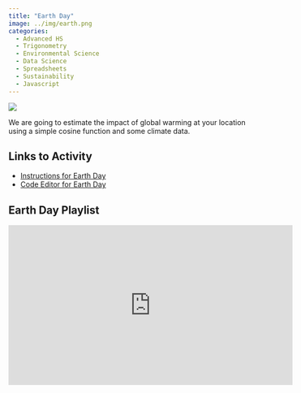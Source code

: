 ```yaml
---
title: "Earth Day"
image: ../img/earth.png
categories:
  - Advanced HS
  - Trigonometry
  - Environmental Science
  - Data Science
  - Spreadsheets
  - Sustainability
  - Javascript
---
```


![](../img/earth.png)

We are going to estimate the impact of global warming at your location using a simple cosine function and some climate data.

## Links to Activity
* [Instructions for Earth Day](https://www.asc.ohio-state.edu/orban.14/stemcoding/earthday/earthday.html?_gl=1*eiox2q*_gcl_au*NzYxNTY2MTAzLjE3MTk5NDI3NDQ.*_ga*NjIzMjU3ODAzLjE3MTk5NDI3NDM.*_ga_09WC99HMPE*MTcxOTk0Mjc0My4xLjAuMTcxOTk0Mjc0My42MC4wLjA.#)
* [Code Editor for Earth Day](https://editor.p5js.org/bscheib99/sketches/LTT_bC2Fc)

## Earth Day Playlist

<iframe width="560" height="315" src="https://www.youtube.com/embed/videoseries?si=Qg1AYQpT-ENUQ7sY&amp;list=PLISRe8GegO8RkVlIhIM09kapMTf12UF-7" title="YouTube video player" frameborder="0" allow="accelerometer; autoplay; clipboard-write; encrypted-media; gyroscope; picture-in-picture; web-share" referrerpolicy="strict-origin-when-cross-origin" allowfullscreen></iframe>